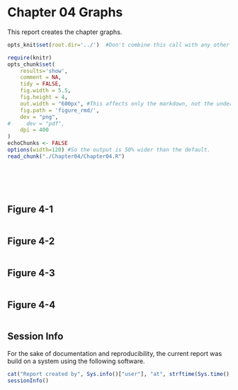 Chapter 04 Graphs
=================================================
This report creates the chapter graphs.

<!--  Set the working directory to the repository's base directory; this assumes the report is nested inside of only one directory.-->
```r
opts_knit$set(root.dir='../')  #Don't combine this call with any other chunk -espeically one that uses file paths.
```

<!-- Set the report-wide options, and point to the external code file. -->
```r
require(knitr)
opts_chunk$set(
    results='show', 
    comment = NA, 
    tidy = FALSE,
    fig.width = 5.5, 
    fig.height = 4, 
    out.width = "600px", #This affects only the markdown, not the underlying png file.  The height will be scaled appropriately.
    fig.path = 'figure_rmd/',     
    dev = "png",
#     dev = "pdf",
    dpi = 400
)
echoChunks <- FALSE
options(width=120) #So the output is 50% wider than the default.
read_chunk("./Chapter04/Chapter04.R") 
```
<!-- Load the packages.  Suppress the output when loading packages. --> 
```r
```

<!-- Load any Global functions and variables declared in the R file.  Suppress the output. --> 
```r
```

<!-- Declare any global functions specific to a Rmd output.  Suppress the output. --> 
```r
```

<!-- Load the datasets.   -->
```r
```

<!-- Tweak the datasets.   -->
```r
```

## Figure 4-1
```r
```

## Figure 4-2
```r
```

## Figure 4-3
```r
```
## Figure 4-4
```r
```

## Session Info
For the sake of documentation and reproducibility, the current report was build on a system using the following software.

```r
cat("Report created by", Sys.info()["user"], "at", strftime(Sys.time(), "%F, %T %z"))
sessionInfo()
```
